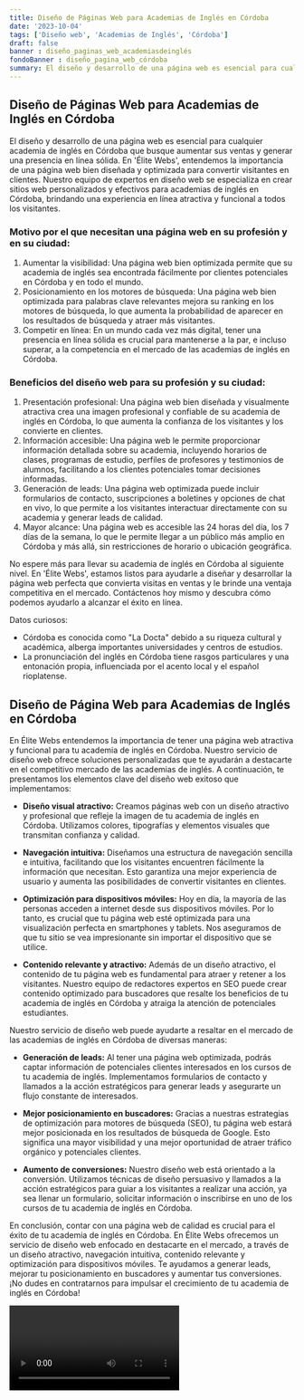 ```yaml
---
title: Diseño de Páginas Web para Academias de Inglés en Córdoba
date: '2023-10-04'
tags: ['Diseño web', 'Academias de Inglés', 'Córdoba']
draft: false
banner : diseño_paginas_web_academiasdeinglés
fondoBanner : diseño_pagina_web_córdoba
summary: El diseño y desarrollo de una página web es esencial para cualquier academia de inglés en Córdoba que busque aumentar sus ventas y generar una presencia en línea sólida. En 'Élite Webs', entendemos la importancia de una página web bien diseñada y optimizada para convertir visitantes en clientes. Nuestro equipo de expertos en diseño web se especializa en crear sitios web personalizados y efectivos para academias de inglés en Córdoba, brindando una experiencia en línea atractiva y funcional a todos los visitantes.
---
```


## Diseño de Páginas Web para Academias de Inglés en Córdoba

El diseño y desarrollo de una página web es esencial para cualquier academia de inglés en Córdoba que busque aumentar sus ventas y generar una presencia en línea sólida. En 'Élite Webs', entendemos la importancia de una página web bien diseñada y optimizada para convertir visitantes en clientes. Nuestro equipo de expertos en diseño web se especializa en crear sitios web personalizados y efectivos para academias de inglés en Córdoba, brindando una experiencia en línea atractiva y funcional a todos los visitantes.

### Motivo por el que necesitan una página web en su profesión y en su ciudad:

1. Aumentar la visibilidad: Una página web bien optimizada permite que su academia de inglés sea encontrada fácilmente por clientes potenciales en Córdoba y en todo el mundo.
2. Posicionamiento en los motores de búsqueda: Una página web bien optimizada para palabras clave relevantes mejora su ranking en los motores de búsqueda, lo que aumenta la probabilidad de aparecer en los resultados de búsqueda y atraer más visitantes.
3. Competir en línea: En un mundo cada vez más digital, tener una presencia en línea sólida es crucial para mantenerse a la par, e incluso superar, a la competencia en el mercado de las academias de inglés en Córdoba.

### Beneficios del diseño web para su profesión y su ciudad:

1. Presentación profesional: Una página web bien diseñada y visualmente atractiva crea una imagen profesional y confiable de su academia de inglés en Córdoba, lo que aumenta la confianza de los visitantes y los convierte en clientes.
2. Información accesible: Una página web le permite proporcionar información detallada sobre su academia, incluyendo horarios de clases, programas de estudio, perfiles de profesores y testimonios de alumnos, facilitando a los clientes potenciales tomar decisiones informadas.
3. Generación de leads: Una página web optimizada puede incluir formularios de contacto, suscripciones a boletines y opciones de chat en vivo, lo que permite a los visitantes interactuar directamente con su academia y generar leads de calidad.
4. Mayor alcance: Una página web es accesible las 24 horas del día, los 7 días de la semana, lo que le permite llegar a un público más amplio en Córdoba y más allá, sin restricciones de horario o ubicación geográfica.

No espere más para llevar su academia de inglés en Córdoba al siguiente nivel. En 'Élite Webs', estamos listos para ayudarle a diseñar y desarrollar la página web perfecta que convierta visitas en ventas y le brinde una ventaja competitiva en el mercado. Contáctenos hoy mismo y descubra cómo podemos ayudarlo a alcanzar el éxito en línea.

Datos curiosos:
- Córdoba es conocida como "La Docta" debido a su riqueza cultural y académica, alberga importantes universidades y centros de estudios.
- La pronunciación del inglés en Córdoba tiene rasgos particulares y una entonación propia, influenciada por el acento local y el español rioplatense.

<GifSeo />

<Cta />

## Diseño de Página Web para Academias de Inglés en Córdoba

En Élite Webs entendemos la importancia de tener una página web atractiva y funcional para tu academia de inglés en Córdoba. Nuestro servicio de diseño web ofrece soluciones personalizadas que te ayudarán a destacarte en el competitivo mercado de las academias de inglés. A continuación, te presentamos los elementos clave del diseño web exitoso que implementamos:

- **Diseño visual atractivo:** Creamos páginas web con un diseño atractivo y profesional que refleje la imagen de tu academia de inglés en Córdoba. Utilizamos colores, tipografías y elementos visuales que transmitan confianza y calidad.

- **Navegación intuitiva:** Diseñamos una estructura de navegación sencilla e intuitiva, facilitando que los visitantes encuentren fácilmente la información que necesitan. Esto garantiza una mejor experiencia de usuario y aumenta las posibilidades de convertir visitantes en clientes.

- **Optimización para dispositivos móviles:** Hoy en día, la mayoría de las personas acceden a internet desde sus dispositivos móviles. Por lo tanto, es crucial que tu página web esté optimizada para una visualización perfecta en smartphones y tablets. Nos aseguramos de que tu sitio se vea impresionante sin importar el dispositivo que se utilice.

- **Contenido relevante y atractivo:** Además de un diseño atractivo, el contenido de tu página web es fundamental para atraer y retener a los visitantes. Nuestro equipo de redactores expertos en SEO puede crear contenido optimizado para buscadores que resalte los beneficios de tu academia de inglés en Córdoba y atraiga la atención de potenciales estudiantes.

Nuestro servicio de diseño web puede ayudarte a resaltar en el mercado de las academias de inglés en Córdoba de diversas maneras:

- **Generación de leads:** Al tener una página web optimizada, podrás captar información de potenciales clientes interesados en los cursos de tu academia de inglés. Implementamos formularios de contacto y llamados a la acción estratégicos para generar leads y asegurarte un flujo constante de interesados.

- **Mejor posicionamiento en buscadores:** Gracias a nuestras estrategias de optimización para motores de búsqueda (SEO), tu página web estará mejor posicionada en los resultados de búsqueda de Google. Esto significa una mayor visibilidad y una mejor oportunidad de atraer tráfico orgánico y potenciales clientes.

- **Aumento de conversiones:** Nuestro diseño web está orientado a la conversión. Utilizamos técnicas de diseño persuasivo y llamados a la acción estratégicos para guiar a los visitantes a realizar una acción, ya sea llenar un formulario, solicitar información o inscribirse en uno de los cursos de tu academia de inglés en Córdoba.

En conclusión, contar con una página web de calidad es crucial para el éxito de tu academia de inglés en Córdoba. En Élite Webs ofrecemos un servicio de diseño web enfocado en destacarte en el mercado, a través de un diseño atractivo, navegación intuitiva, contenido relevante y optimización para dispositivos móviles. Te ayudamos a generar leads, mejorar tu posicionamiento en buscadores y aumentar tus conversiones. ¡No dudes en contratarnos para impulsar el crecimiento de tu academia de inglés en Córdoba!

<Video />

<CtaBot job='Academias de Inglés' city='Córdoba'/>

<Gmaps query='Córdoba+españa+maps' />
